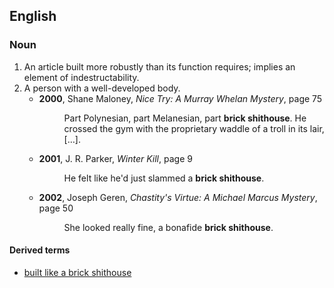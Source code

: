 ==English==

===Noun===
{{en-noun}}
# An article built more robustly than its function requires; implies an element of indestructability.
# A person with a well-developed body.
#* '''2000''', Shane Maloney, ''Nice Try: A Murray Whelan Mystery'', page 75
#*: Part Polynesian, part Melanesian, part '''brick shithouse'''. He crossed the gym with the proprietary waddle of a troll in its lair, […].
#* '''2001''', J. R. Parker, ''Winter Kill'', page 9
#*: He felt like he'd just slammed a '''brick shithouse'''.
#* '''2002''', Joseph Geren, ''Chastity's Virtue: A Michael Marcus Mystery'', page 50
#*: She looked really fine, a bonafide '''brick shithouse'''.

====Derived terms====
* [[built like a brick shithouse]]